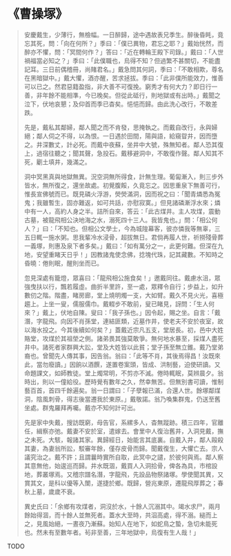 # 《曹操塚》

> 安慶戴生，少薄行，無檢幅。一日醉歸，途中遇故表兄季生。醉後昏眊，竟忘其死，問：「向在何所？」季曰：「僕已異物，君忘之耶？」戴始恍然，而醉亦不懼，問：「冥間何作？」答曰：「近在轉輪王殿下司錄。」戴曰：「人世禍福當必知之？」季曰：「此僕職也，烏得不知？但過繁不甚關切，不能盡記耳。三日前偶稽冊，尚賭君名。」戴急問其何詞，季曰：「不敢相欺，尊名在黑暗獄中。」戴大懼，酒亦醒，苦求拯拔。季曰：「此非僕所能效力，惟善可以已之。然君惡籍盈指，非大善不可復挽。窮秀才有何大力？即日行一善，非年餘不能相準，今已晚矣。但從此砥行，則地獄或有出時。」戴聞之泣下，伏地哀懇；及仰首而季已杳矣。悒悒而歸。由此洗心改行，不敢差跌。
>
> 先是，戴私其鄰婦，鄰人聞之而不肯發，思掩執之。而戴自改行，永與婦絕；鄰人伺之不得，以為恨。一日遇於田間，陽與語，給窺眢井，因而墮之。井深數丈，計必死。而戴中夜蘇，坐井中大號，殊無知者。鄰人恐其復上，過宿往聽之；聞其聲，急投石。戴移避洞中，不敢復作聲。鄰人知其不死，劚土填井，幾滿之。
>
> 洞中冥黑真與地獄無異。況空洞無所得食，計無生理。葡匐漸入，則三步外皆水，無所復之，還坐故處。初覺腹餒，久竟忘之。因思重泉下無善可行，惟長宣佛號而已。既見磷火浮游，熒熒滿洞，因而祝之曰：「聞青燐悉為冤鬼；我雖暫生，固亦難返，如可共話，亦慰寂寞。」但見諸磷漸浮水來；燐中有一人，高約人身之半。詰所自來，答云：「此古煤井。主人攻煤，震動古墓，被龍飛相公決地海之水，溺死四十三人。我皆鬼也。」問：「相公何人？」曰：「不知也。但相公文學士，今為城隍幕客，彼亦憐我等無辜，三五日輒一施水粥。思我輩冷水浸骨，超拔無日。君倘再履人世，祈撈殘骨葬一義塚，則惠及泉下者多矣。」戴曰：「如有萬分之一，此更何難。但深在九地，安望重睹天日乎！」因教諸鬼使念佛，捻塊代珠，記其藏數。不知時之昏曉：倦則眠，醒則坐而已。
>
> 忽見深處有籠燈，眾喜曰：「龍飛相公施食矣！」邀戴同往。戴慮水沮，眾強曳扶以行，飄若履虛。曲折半里許，至一處，眾釋令自行；步益上，如升數仞之階。階盡，睹房廊，堂上燒明燭一支，大如臂。戴久不見火光，喜極趨上。上坐一叟，儒服儒巾。戴輟步不敢前，叟已睹見，訝問：「生人何來？」戴上，伏地自陳。叟曰：「我子孫也。」因令起，賜之坐。自言：「戴潛，字龍飛。向因不肖孫堂，連結匪類，近墓作井，使老夫不安於夜室，故以海水投之。今其後續如何矣？」蓋戴近宗凡五支，堂居長。初，邑中大姓賂堂，攻煤於其祖塋之側。諸弟畏其強莫敢爭。無何地水暴至，採煤人盡死井中。諸死者家群興大訟，堂及大姓皆以此貧；堂子孫至無立錐。戴乃堂弟裔也。曾聞先人傳其事，因告翁。翁曰：「此等不肖，其後焉得昌！汝既來此，當勿廢讀。」因餉以酒饌，遂置卷案頭，皆成、洪制藝，迫使研讀。又命題課文，如師教徒。堂上燭常明，不剪亦不滅。倦時輒眠，莫辨晨夕。翁時出，則以一僮給役。歷時覺有數年之久，然幸無苦。但無別書可讀，惟制藝百首，首四千餘遍矣。翁一日謂曰：「子孽報已滿，合還人世。餘塚鄰煤洞，陰風刺骨，得志後當遷我於東原。」戴敬諾。翁乃喚集群鬼，仍送至舊坐處。群鬼羅拜再囑。戴亦不知何計可出。
>
> 先是家中失戴，搜訪既窮，母告官，系縲多人，杳無蹤跡。積三四年，官離任，緝察亦弛。戴妻不安於室，遣嫁去。會里中人復治舊井，入洞見戴，撫之未死。大駭，報諸其家。異歸經日，始能言其底裏。自戴入井，鄰人毆殺其妻，為妻翁所訟，駁審年餘，僅存皮骨而歸。聞戴復生，大懼亡去。宗人議究治之。戴不許；且謂曩時實所自取，此冥中之譴，於彼何與焉。鄰人察其意無他，始逡巡而歸。井水既涸，戴買人入洞拾骨，俾各為具，市棺設地，葬叢塚焉。又稽宗譜名潛，字龍飛，先設品物祭諸塚。學使聞其異，又賞其文，是科以優等入闈，遂捷於鄉。既歸，營兆東原，遷龍飛厚葬之；春秋上墓，歲歲不衰。
>
> 異史氏曰：「余鄉有攻煤者，洞沒於水，十餘人沉溺其中。竭水求尸，兩月餘始得涸，而十餘人並無死者。蓋水大至時，共泅高處，得不溺。縋而上之，見風始絕，一晝夜乃漸蘇。始知人在地下，如蛇鳥之蟄，急切未能死也。然未有至數年者。茍非至善，三年地獄中，烏復有生人哉！」

TODO
